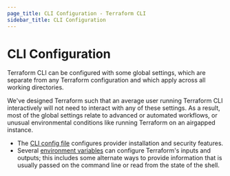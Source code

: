 ```yaml
---
page_title: CLI Configuration - Terraform CLI
sidebar_title: CLI Configuration
---
```


# CLI Configuration

Terraform CLI can be configured with some global settings, which are separate
from any Terraform configuration and which apply across all working directories.

We've designed Terraform such that an average user running Terraform CLI
interactively will not need to interact with any of these settings. As a result,
most of the global settings relate to advanced or automated workflows, or
unusual environmental conditions like running Terraform on an airgapped
instance.

- The [CLI config file](/cli/config/config-file) configures provider
  installation and security features.
- Several [environment variables](/cli/config/environment-variables) can
  configure Terraform's inputs and outputs; this includes some alternate ways to
  provide information that is usually passed on the command line or read from
  the state of the shell.
